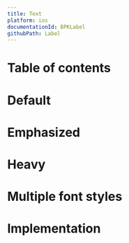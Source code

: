 ```yaml
---
title: Text
platform: ios
documentationId: BPKLabel
githubPath: Label
---
```






# Table of contents

# Default

<IOSComponentScreenshots
  lightMode={TextDefault}
  darkMode={TextDefaultDm}
  altText="iOS default text" />

# Emphasized

<IOSComponentScreenshots
  lightMode={TextEmphasized}
  darkMode={TextEmphasizedDm}
  altText="iOS emphasized text" />

# Heavy

<IOSComponentScreenshots
  lightMode={TextHeavy}
  darkMode={TextHeavyDm}
  altText="iOS heavy text" />

# Multiple font styles

<IOSComponentScreenshots
  lightMode={TextMultipleStyles}
  darkMode={TextMultipleStylesDm}
  altText="iOS text with multiple font styles" />

# Implementation

<Readme />
